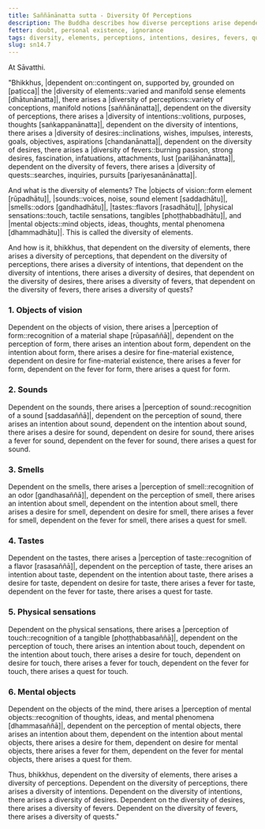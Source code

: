 ```yaml
---
title: Saññānānatta sutta - Diversity Of Perceptions
description: The Buddha describes how diverse perceptions arise dependent on the diversity of elements, and how the arising of diverse intentions, desires, fevers, and quests depends on the diversity of perceptions.
fetter: doubt, personal existence, ignorance
tags: diversity, elements, perceptions, intentions, desires, fevers, quests, objects of vision, sounds, smells, tastes, physical sensations, mental objects, form element, sound element, odor element, taste element, touch element, six sense bases, sn, sn12-21, sn14
slug: sn14.7
---
```


At Sāvatthi.

"Bhikkhus, \|dependent on::contingent on, supported by, grounded on [paṭicca]| the \|diversity of elements::varied and manifold sense elements [dhātunānatta]|, there arises a \|diversity of perceptions::variety of conceptions, manifold notions [saññānānatta]|,
dependent on the diversity of perceptions, there arises a \|diversity of intentions::volitions, purposes, thoughts [saṅkappanānatta]|,
dependent on the diversity of intentions, there arises a \|diversity of desires::inclinations, wishes, impulses, interests, goals, objectives, aspirations [chandanānatta]|,
dependent on the diversity of desires, there arises a \|diversity of fevers::burning passion, strong desires, fascination, infatuations, attachments, lust [pariḷāhanānatta]|,
dependent on the diversity of fevers, there arises a \|diversity of quests::searches, inquiries, pursuits [pariyesanānānatta]|.

And what is the diversity of elements? The \|objects of vision::form element [rūpadhātu]|, |sounds::voices, noise, sound element [saddadhātu]|, |smells::odors [gandhadhātu]|, |tastes::flavors [rasadhātu]|, \|physical sensations::touch, tactile sensations, tangibles [phoṭṭhabbadhātu]|, and \|mental objects::mind objects, ideas, thoughts, mental phenomena [dhammadhātu]|. This is called the diversity of elements.

And how is it, bhikkhus, that dependent on the diversity of elements, there arises a diversity of perceptions,
that dependent on the diversity of perceptions, there arises a diversity of intentions,
that dependent on the diversity of intentions, there arises a diversity of desires,
that dependent on the diversity of desires, there arises a diversity of fevers,
that dependent on the diversity of fevers, there arises a diversity of quests?

### 1. Objects of vision

Dependent on the objects of vision, there arises a \|perception of form::recognition of a material shape [rūpasaññā]|,
dependent on the perception of form, there arises an intention about form,
dependent on the intention about form, there arises a desire for fine-material existence,
dependent on desire for fine-material existence, there arises a fever for form,
dependent on the fever for form, there arises a quest for form.

### 2. Sounds

Dependent on the sounds, there arises a \|perception of sound::recognition of a sound [saddasaññā]|,
dependent on the perception of sound, there arises an intention about sound,
dependent on the intention about sound, there arises a desire for sound,
dependent on desire for sound, there arises a fever for sound,
dependent on the fever for sound, there arises a quest for sound.

### 3. Smells

Dependent on the smells, there arises a \|perception of smell::recognition of an odor [gandhasaññā]|,
dependent on the perception of smell, there arises an intention about smell,
dependent on the intention about smell, there arises a desire for smell,
dependent on desire for smell, there arises a fever for smell,
dependent on the fever for smell, there arises a quest for smell.

### 4. Tastes

Dependent on the tastes, there arises a \|perception of taste::recognition of a flavor [rasasaññā]|,
dependent on the perception of taste, there arises an intention about taste,
dependent on the intention about taste, there arises a desire for taste,
dependent on desire for taste, there arises a fever for taste,
dependent on the fever for taste, there arises a quest for taste.

### 5. Physical sensations

Dependent on the physical sensations, there arises a \|perception of touch::recognition of a tangible [phoṭṭhabbasaññā]|,
dependent on the perception of touch, there arises an intention about touch,
dependent on the intention about touch, there arises a desire for touch,
dependent on desire for touch, there arises a fever for touch,
dependent on the fever for touch, there arises a quest for touch.

### 6. Mental objects

Dependent on the objects of the mind, there arises a \|perception of mental objects::recognition of thoughts, ideas, and mental phenomena [dhammasaññā]|,
dependent on the perception of mental objects, there arises an intention about them,
dependent on the intention about mental objects, there arises a desire for them,
dependent on desire for mental objects, there arises a fever for them,
dependent on the fever for mental objects, there arises a quest for them.

Thus, bhikkhus, dependent on the diversity of elements, there arises a diversity of perceptions. Dependent on the diversity of perceptions, there arises a diversity of intentions. Dependent on the diversity of intentions, there arises a diversity of desires. Dependent on the diversity of desires, there arises a diversity of fevers. Dependent on the diversity of fevers, there arises a diversity of quests."